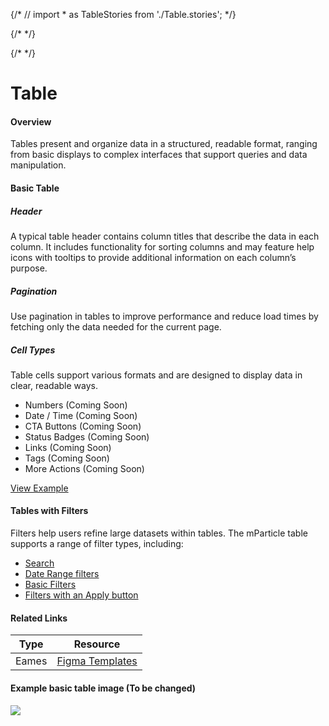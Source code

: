 
{/* // import * as TableStories from './Table.stories'; */}

{/* <Meta of={TableStories.default} /> */}

{/* <Story of={TableStories.default} /> */}

# Table 

#### Overview
Tables present and organize data in a structured, readable format, ranging from basic displays to complex interfaces that support queries and data manipulation.

#### Basic Table

##### Header
A typical table header contains column titles that describe the data in each column. It includes functionality for sorting columns and may feature help icons with tooltips to provide additional information on each column’s purpose.

##### Pagination
Use pagination in tables to improve performance and reduce load times by fetching only the data needed for the current page.

##### Cell Types
Table cells support various formats and are designed to display data in clear, readable ways.
- Numbers (Coming Soon)
- Date / Time (Coming Soon)
- CTA Buttons (Coming Soon)
- Status Badges (Coming Soon)
- Links (Coming Soon)
- Tags (Coming Soon)
- More Actions (Coming Soon)

[View Example](#link)

#### Tables with Filters
Filters help users refine large datasets within tables. The mParticle table supports a range of filter types, including:

- [Search](#link-to-search)
- [Date Range filters](#link-to-daterange)
- [Basic Filters](#link-to-basic-filters)
- [Filters with an Apply button](#link-to-apply-button-filters)



#### Related Links
| Type   | Resource |
| ------ | -------- |
| Eames  | [Figma Templates](https://www.figma.com/design/yCPszaTtkCFxRHaSkkJFR9/Eames-Templates-%5BInternal%5D?node-id=2114-9632&node-type=frame&t=Aa9XxcKyme3ud4cb-0) |



#### Example basic table image (To be changed)

<img src="images/basic-table.png" />
